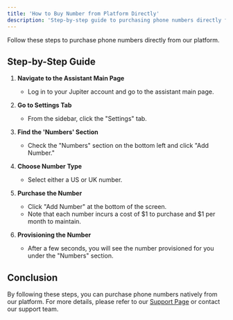 ```yaml
---
title: 'How to Buy Number from Platform Directly'
description: 'Step-by-step guide to purchasing phone numbers directly from our platform'
---
```


Follow these steps to purchase phone numbers directly from our platform.

## Step-by-Step Guide

1. **Navigate to the Assistant Main Page**
   - Log in to your Jupiter account and go to the assistant main page.

2. **Go to Settings Tab**
   - From the sidebar, click the "Settings" tab.

3. **Find the 'Numbers' Section**
   - Check the "Numbers" section on the bottom left and click "Add Number."

4. **Choose Number Type**
   - Select either a US or UK number.

5. **Purchase the Number**
   - Click "Add Number" at the bottom of the screen.
   - Note that each number incurs a cost of $1 to purchase and $1 per month to maintain.

6. **Provisioning the Number**
   - After a few seconds, you will see the number provisioned for you under the "Numbers" section.

## Conclusion

By following these steps, you can purchase phone numbers natively from our platform. For more details, please refer to our [Support Page](/troubleshoot/support-guide) or contact our support team.

